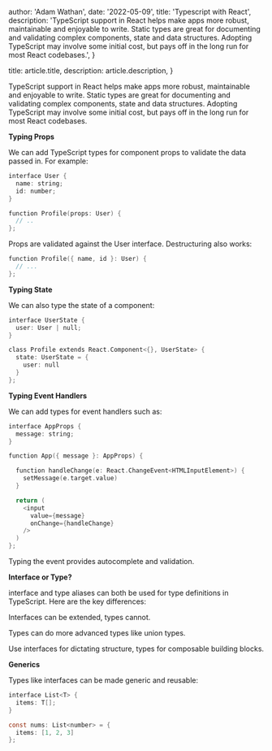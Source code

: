 
  author: 'Adam Wathan',
  date: '2022-05-09',
  title: 'Typescript with React',
  description:
    'TypeScript support in React helps make apps more robust, maintainable and enjoyable to write. Static types are great for documenting and validating complex components, state and data structures. Adopting TypeScript may involve some initial cost, but pays off in the long run for most React codebases.',
}

  title: article.title,
  description: article.description,
}


TypeScript support in React helps make apps more robust, maintainable and enjoyable to write. Static types are great for documenting and validating complex components, state and data structures. Adopting TypeScript may involve some initial cost, but pays off in the long run for most React codebases.

<b>Typing Props</b>

We can add TypeScript types for component props to validate the data passed in. For example:

```c
interface User {
  name: string;
  id: number;
}

function Profile(props: User) {
  // ..
};
```
Props are validated against the User interface. Destructuring also works:

```c
function Profile({ name, id }: User) {
  // ...
};
```
<b>Typing State</b>

We can also type the state of a component:

```c
interface UserState {
  user: User | null;
}

class Profile extends React.Component<{}, UserState> {
  state: UserState = {
    user: null
  }
};
```

<b>Typing Event Handlers</b>

We can add types for event handlers such as:

```c
interface AppProps {
  message: string;
}

function App({ message }: AppProps) {

  function handleChange(e: React.ChangeEvent<HTMLInputElement>) {
    setMessage(e.target.value)
  }

  return (
    <input 
      value={message}
      onChange={handleChange} 
    />
  )
};
```
Typing the event provides autocomplete and validation.

<b>Interface or Type?</b>

interface and type aliases can both be used for type definitions in TypeScript. Here are the key differences:

Interfaces can be extended, types cannot.

Types can do more advanced types like union types.

Use interfaces for dictating structure, types for composable building blocks.


<b>Generics</b>


Types like interfaces can be made generic and reusable:

```c
interface List<T> {
  items: T[];
}

const nums: List<number> = {
  items: [1, 2, 3]
};
```


